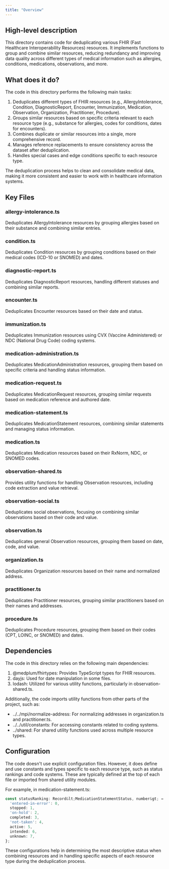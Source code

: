 ```yaml
---
title: "Overview"
---
```


## High-level description
This directory contains code for deduplicating various FHIR (Fast Healthcare Interoperability Resources) resources. It implements functions to group and combine similar resources, reducing redundancy and improving data quality across different types of medical information such as allergies, conditions, medications, observations, and more.

## What does it do?
The code in this directory performs the following main tasks:

1. Deduplicates different types of FHIR resources (e.g., AllergyIntolerance, Condition, DiagnosticReport, Encounter, Immunization, Medication, Observation, Organization, Practitioner, Procedure).
2. Groups similar resources based on specific criteria relevant to each resource type (e.g., substance for allergies, codes for conditions, dates for encounters).
3. Combines duplicate or similar resources into a single, more comprehensive record.
4. Manages reference replacements to ensure consistency across the dataset after deduplication.
5. Handles special cases and edge conditions specific to each resource type.

The deduplication process helps to clean and consolidate medical data, making it more consistent and easier to work with in healthcare information systems.

## Key Files

### allergy-intolerance.ts
Deduplicates AllergyIntolerance resources by grouping allergies based on their substance and combining similar entries.

### condition.ts
Deduplicates Condition resources by grouping conditions based on their medical codes (ICD-10 or SNOMED) and dates.

### diagnostic-report.ts
Deduplicates DiagnosticReport resources, handling different statuses and combining similar reports.

### encounter.ts
Deduplicates Encounter resources based on their date and status.

### immunization.ts
Deduplicates Immunization resources using CVX (Vaccine Administered) or NDC (National Drug Code) coding systems.

### medication-administration.ts
Deduplicates MedicationAdministration resources, grouping them based on specific criteria and handling status information.

### medication-request.ts
Deduplicates MedicationRequest resources, grouping similar requests based on medication reference and authored date.

### medication-statement.ts
Deduplicates MedicationStatement resources, combining similar statements and managing status information.

### medication.ts
Deduplicates Medication resources based on their RxNorm, NDC, or SNOMED codes.

### observation-shared.ts
Provides utility functions for handling Observation resources, including code extraction and value retrieval.

### observation-social.ts
Deduplicates social observations, focusing on combining similar observations based on their code and value.

### observation.ts
Deduplicates general Observation resources, grouping them based on date, code, and value.

### organization.ts
Deduplicates Organization resources based on their name and normalized address.

### practitioner.ts
Deduplicates Practitioner resources, grouping similar practitioners based on their names and addresses.

### procedure.ts
Deduplicates Procedure resources, grouping them based on their codes (CPT, LOINC, or SNOMED) and dates.

## Dependencies
The code in this directory relies on the following main dependencies:

1. @medplum/fhirtypes: Provides TypeScript types for FHIR resources.
2. dayjs: Used for date manipulation in some files.
3. lodash: Utilized for various utility functions, particularly in observation-shared.ts.

Additionally, the code imports utility functions from other parts of the project, such as:

- ../../mpi/normalize-address: For normalizing addresses in organization.ts and practitioner.ts.
- ../../util/constants: For accessing constants related to coding systems.
- ../shared: For shared utility functions used across multiple resource types.

## Configuration
The code doesn't use explicit configuration files. However, it does define and use constants and types specific to each resource type, such as status rankings and code systems. These are typically defined at the top of each file or imported from shared utility modules.

For example, in medication-statement.ts:

```typescript
const statusRanking: Record&lt;MedicationStatementStatus, number&gt; = {
  'entered-in-error': 0,
  stopped: 1,
  'on-hold': 2,
  completed: 3,
  'not-taken': 4,
  active: 5,
  intended: 6,
  unknown: 7,
};
```

These configurations help in determining the most descriptive status when combining resources and in handling specific aspects of each resource type during the deduplication process.